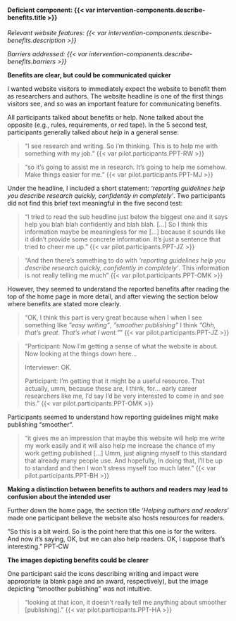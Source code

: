 #### Deficient component: {{< var intervention-components.describe-benefits.title >}}

_Relevant website features: {{< var intervention-components.describe-benefits.description >}}_

_Barriers addressed: {{< var intervention-components.describe-benefits.barriers >}}_


**Benefits are clear, but could be communicated quicker**

I wanted website visitors to immediately expect the website to benefit them as researchers and authors. The website headline is one of the first things visitors see, and so was an important feature for communicating benefits. 

All participants talked about benefits or help. None talked about the opposite (e.g., rules, requirements, or red tape). In the 5 second test, participants generally talked about _help_ in a general sense:

> "I see research and writing. So i'm thinking. This is to help me with something with my job." {{< var pilot.participants.PPT-RW >}}

> "so it's going to assist me in research. It's going to help me somehow. Make things easier for me." {{< var pilot.participants.PPT-MJ >}}

Under the headline, I included a short statement: _'reporting guidelines help you describe research quickly, confidently in completely'_. Two participants did not find this brief text meaningful in the five second test:

> "I tried to read the sub headline just below the biggest one and it says help you blah blah confidently and blah blah. [...] So I think this information maybe be meaningless for me [...] because it sounds like it didn't provide some concrete information. It's just a sentence that tried to cheer me up." {{< var pilot.participants.PPT-JZ >}}

> "And then there's something to do with _'reporting guidelines help you describe research quickly, confidently in completely'_. This information is not really telling me much" {{< var pilot.participants.PPT-OMK >}}

However, they seemed to understand the reported benefits after reading the top of the home page in more detail, and after viewing the section below where benefits are stated more clearly.

> "OK, I think this part is very great because when I when I see something like _"easy writing"_, _"smoother publishing"_ I think _"Ohh, that's great. That's what I want."_" {{< var pilot.participants.PPT-JZ >}}

> "Participant: Now I'm getting a sense of what the website is about. Now looking at the things down here...
>
> Interviewer: OK.
>
> Participant: I'm getting that it might be a useful resource. That actually, umm, because these are, I think, for... early career researchers like me, I'd say I'd be very interested to come in and see this." {{< var pilot.participants.PPT-OMK >}}

Participants seemed to understand how reporting guidelines might make publishing "smoother". 

> "it gives me an impression that maybe this website will help me write my work easily and it will also help me increase the chance of my work getting published [...] Umm, just aligning myself to this standard that already many people use. And hopefully, In doing that, I'll be up to standard and then I won't stress myself too much later." {{< var pilot.participants.PPT-BH >}}

**Making a distinction between benefits to authors and readers may lead to confusion about the intended user**

Further down the home page, the section title _'Helping authors and readers'_ made one participant believe the website also hosts resources for readers.

"So this is a bit weird. So is the point here that this one is for the writers. And now it's saying, OK, but we can also help readers. OK, I suppose that's interesting." PPT-CW

**The images depicting benefits could be clearer**

One participant said the icons describing writing and impact were appropriate (a blank page and an award, respectively), but the image depicting "smoother publishing" was not intuitive. 

> "looking at that icon, it doesn't really tell me anything about smoother [publishing]." {{< var pilot.participants.PPT-HA >}}



